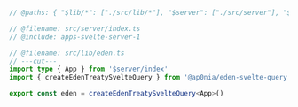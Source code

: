 
```ts twoslash include apps-svelte-client-1 title=src/lib/eden.ts
// @paths: { "$lib/*": ["./src/lib/*"], "$server": ["./src/server"], "$server/*": ["./src/server/*"] }

// @filename: src/server/index.ts
// @include: apps-svelte-server-1

// @filename: src/lib/eden.ts
// ---cut---
import type { App } from '$server/index'
import { createEdenTreatySvelteQuery } from '@ap0nia/eden-svelte-query'

export const eden = createEdenTreatySvelteQuery<App>()
```
